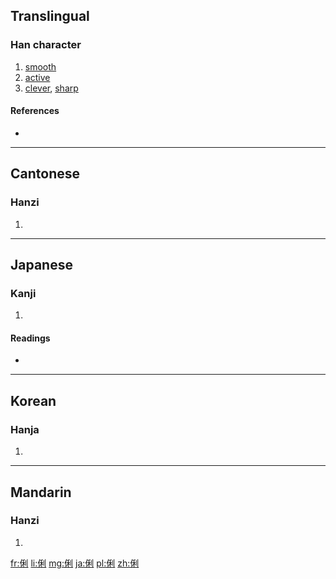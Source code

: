 ==Translingual==

===Han character===
{{Han char|rn=9|rad=人|as=07|sn=9|four=2220<sub>0</sub>|canj=人竹木弓 (OHDN)}}

# [[smooth]]
# [[active]]
# [[clever]], [[sharp]]

====References====
* {{Han ref|kx=0104.240|dkj=00682|dj=0221.080|hdz=10162.120|uh=4FD0|ud=20432|bh=AB57|bd=43863}}

----

==Cantonese==

===Hanzi===
{{yue-hanzi|jyut=|y=lei6}}

# {{defn|lang=yue|sort=人07}}

----

==Japanese==

===Kanji===
{{ja-kanji|grade=|rs=人07}}

# {{defn|lang=ja|sort=人07}}

====Readings====
* {{ja-readings|on=[[り]] (ri)|kun=[[かしこい]] (kashikoi)}}

----

==Korean==

===Hanja===
{{ko-hanja|hangeul=리|rv=ri|mr=ri}}

# {{defn|lang=ko|sort=人07}}

----

==Mandarin==

===Hanzi===
{{cmn-hanzi|pin=[[lì]] ([[li4]])|wg=li<sup>4</sup>}}

# {{defn|lang=cmn|sort=人07}}

[[fr:俐]]
[[li:俐]]
[[mg:俐]]
[[ja:俐]]
[[pl:俐]]
[[zh:俐]]